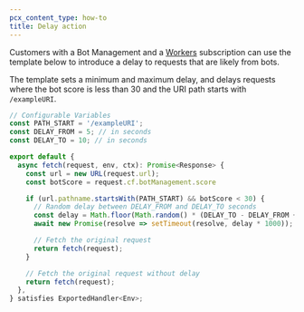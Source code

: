 ```yaml
---
pcx_content_type: how-to
title: Delay action
---
```



Customers with a Bot Management and a [Workers](/workers/) subscription can use the template below to introduce a delay to requests that are likely from bots.

The template sets a minimum and maximum delay, and delays requests where the bot score is less than 30 and the URI path starts with `/exampleURI`.

<TypeScriptExample>

```ts title="Workers template"
// Configurable Variables
const PATH_START = '/exampleURI';
const DELAY_FROM = 5; // in seconds
const DELAY_TO = 10; // in seconds

export default {
  async fetch(request, env, ctx): Promise<Response> {
    const url = new URL(request.url);
    const botScore = request.cf.botManagement.score

    if (url.pathname.startsWith(PATH_START) && botScore < 30) {
      // Random delay between DELAY_FROM and DELAY_TO seconds
      const delay = Math.floor(Math.random() * (DELAY_TO - DELAY_FROM + 1)) + DELAY_FROM;
      await new Promise(resolve => setTimeout(resolve, delay * 1000));

      // Fetch the original request
      return fetch(request);
    }

    // Fetch the original request without delay
    return fetch(request);
  },
} satisfies ExportedHandler<Env>;
```

</TypeScriptExample>
